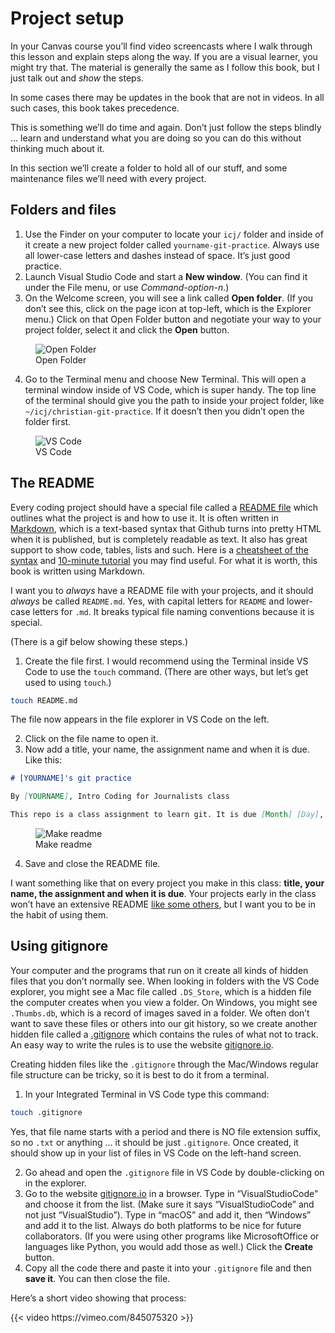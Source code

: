 # Project setup

::: callout-important
In your Canvas course you'll find video screencasts where I walk through this lesson and explain steps along the way. If you are a visual learner, you might try that. The material is generally the same as I follow this book, but I just talk out and _show_ the steps.

In some cases there may be updates in the book that are not in videos. In all such cases, this book takes precedence. 
:::

This is something we'll do time and again. Don't just follow the steps blindly ... learn and understand what you are doing so you can do this without thinking much about it.

In this section we'll create a folder to hold all of our stuff, and some maintenance files we'll need with every project.

## Folders and files

1. Use the Finder on your computer to locate your `icj/` folder and inside of it create a new project folder called `yourname-git-practice`. Always use all lower-case letters and dashes instead of space. It's just good practice.
2. Launch Visual Studio Code and start a **New window**. (You can find it under the File menu, or use *Command-option-n*.)
3. On the Welcome screen, you will see a link called **Open folder**. (If you don't see this, click on the page icon at top-left, which is the Explorer menu.) Click on that Open Folder button and negotiate your way to your project folder, select it and click the **Open** button.

![Open Folder](images/open-folder.png)

4. Go to the Terminal menu and choose New Terminal. This will open a terminal window inside of VS Code, which is super handy. The top line of the terminal should give you the path to inside your project folder, like `~/icj/christian-git-practice`. If it doesn't then you didn't open the folder first.

![VS Code](images/vs-code-start.png)

## The README

Every coding project should have a special file called a [README file](https://www.makeareadme.com/) which outlines what the project is and how to use it. It is often written in [Markdown](https://docs.github.com/en/get-started/writing-on-github/getting-started-with-writing-and-formatting-on-github/basic-writing-and-formatting-syntax), which is a text-based syntax that Github turns into pretty HTML when it is published, but is completely readable as text. It also has great support to show code, tables, lists and such. Here is a [cheatsheet of the syntax](https://commonmark.org/help/) and [10-minute tutorial](https://commonmark.org/help/tutorial/) you may find useful. For what it is worth, this book is written using Markdown.

I want you to _always_ have a README file with your projects, and it should _always_ be called `README.md`. Yes, with capital letters for `README` and lower-case letters for `.md`. It breaks typical file naming conventions because it is special.

(There is a gif below showing these steps.)

1. Create the file first. I would recommend using the Terminal inside VS Code to use the `touch` command. (There are other ways, but let's get used to using `touch`.)

```bash
touch README.md
```

The file now appears in the file explorer in VS Code on the left.

2. Click on the file name to open it.
3. Now add a title, your name, the assignment name and when it is due. Like this:

```md
# [YOURNAME]'s git practice

By [YOURNAME], Intro Coding for Journalists class

This repo is a class assignment to learn git. It is due [Month] [Day], [Year].
```

![Make readme](images/make-readme.gif)

4. Save and close the README file.

I want something like that on every project you make in this class: **title, your name, the assignment and when it is due**. Your projects early in the class won't have an extensive README [like some others](https://github.com/utdata/jedr-academy#readme), but I want you to be in the habit of using them.

## Using gitignore

Your computer and the programs that run on it create all kinds of hidden files that you don't normally see. When looking in folders with the VS Code explorer, you might see a Mac file called `.DS_Store`, which is a hidden file the computer creates when you view a folder. On Windows, you might see `.Thumbs.db`, which is a record of images saved in a folder. We often don't want to save these files or others into our git history, so we create another hidden file called a [.gitignore](https://help.github.com/articles/ignoring-files/) which contains the rules of what not to track. An easy way to write the rules is to use the website [gitignore.io](https://www.gitignore.io/).

Creating hidden files like the `.gitignore` through the Mac/Windows regular file structure can be tricky, so it is best to do it from a terminal.

1. In your Integrated Terminal in VS Code type this command:

```bash
touch .gitignore
```

Yes, that file name starts with a period and there is NO file extension suffix, so no `.txt` or anything ... it should be just `.gitignore`. Once created, it should show up in your list of files in VS Code on the left-hand screen.

2. Go ahead and open the `.gitignore` file in VS Code by double-clicking on in the explorer.
1. Go to the website [gitignore.io](https://www.gitignore.io/) in a browser. Type in "VisualStudioCode" and choose it from the list. (Make sure it says "VisualStudioCode" and not just "VisualStudio"). Type in "macOS" and add it, then "Windows" and add it to the list. Always do both platforms to be nice for future collaborators. (If you were using other programs like MicrosoftOffice or languages like Python, you would add those as well.) Click the **Create** button.
1. Copy all the code there and paste it into your `.gitignore` file and then **save it**. You can then close the file.


Here's a short video showing that process:

{{< video https://vimeo.com/845075320 >}}

